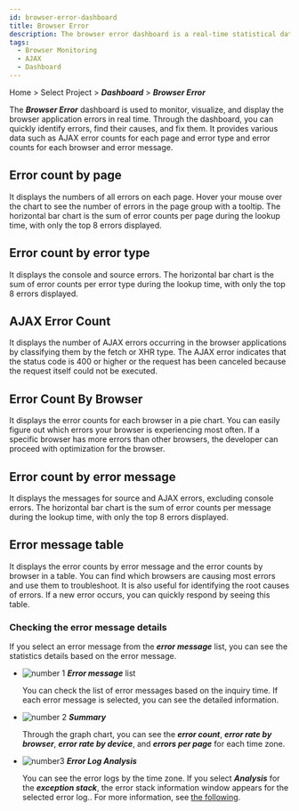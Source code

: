 ```yaml
---
id: browser-error-dashboard
title: Browser Error
description: The browser error dashboard is a real-time statistical data dashboard composed of widgets relates to the browser errors.
tags:
  - Browser Monitoring
  - AJAX
  - Dashboard
---
```


Home > Select Project > **_Dashboard_** > **_Browser Error_**

<ImgLang img='browser-error-dashboard.png' desc='Browser error dashboard' />

The **_Browser Error_** dashboard is used to monitor, visualize, and display the browser application errors in real time. Through the dashboard, you can quickly identify errors, find their causes, and fix them. It provides various data such as AJAX error counts for each page and error type and error counts for each browser and error message.


<Dashboardnote />

## Error count by page

<ImgLang img='browser-error-by-page.png' desc='Error count by pages' />

It displays the numbers of all errors on each page. Hover your mouse over the chart to see the number of errors in the page group with a tooltip. The horizontal bar chart is the sum of error counts per page during the lookup time, with only the top 8 errors displayed.

## Error count by error type

<ImgLang img='browser-error-by-types.png' desc='Error count by types' />

It displays the console and source errors. The horizontal bar chart is the sum of error counts per error type during the lookup time, with only the top 8 errors displayed.

## AJAX Error Count

<ImgLang img='browser-error-ajax-by-error.png' desc='AJAX error count' />

It displays the number of AJAX errors occurring in the browser applications by classifying them by the fetch or XHR type. The AJAX error indicates that the status code is 400 or higher or the request has been canceled because the request itself could not be executed.

## Error Count By Browser

<ImgLang img='browser-erorr-by-browsers.png' desc='Error count by browsers' />

It displays the error counts for each browser in a pie chart. You can easily figure out which errors your browser is experiencing most often. If a specific browser has more errors than other browsers, the developer can proceed with optimization for the browser.

## Error count by error message

<ImgLang img='browser-error-by-messages.png' desc='Error count by messages' />

It displays the messages for source and AJAX errors, excluding console errors. The horizontal bar chart is the sum of error counts per message during the lookup time, with only the top 8 errors displayed.

## Error message table

<ImgLang img='browser-error-table.png' desc='Error message table' />

It displays the error counts by error message and the error counts by browser in a table. You can find which browsers are causing most errors and use them to troubleshoot. It is also useful for identifying the root causes of errors. If a new error occurs, you can quickly respond by seeing this table.

### Checking the error message details

If you select an error message from the **_error message_** list, you can see the statistics details based on the error message.

<ImgLang img='browser-error-details.png' desc='Error message details' />

- ![number 1](/img/number-01.png) **_Error message_** list

  You can check the list of error messages based on the inquiry time. If each error message is selected, you can see the detailed information.

- ![number 2](/img/number-02.png) **_Summary_**

  Through the graph chart, you can see the **_error count_**, **_error rate by browser_**, **_error rate by device_**, and **_errors per page_** for each time zone.

- ![number3](/img/number-03.png) **_Error Log Analysis_**

  <ImgLang img='browser-error-details-log.png' desc='Error log' />

  You can see the error logs by the time zone. If you select **_Analysis_** for the **_exception stack_**, the error stack information window appears for the selected error log.. For more information, see [the following](tracking-error#check-errorcode).
